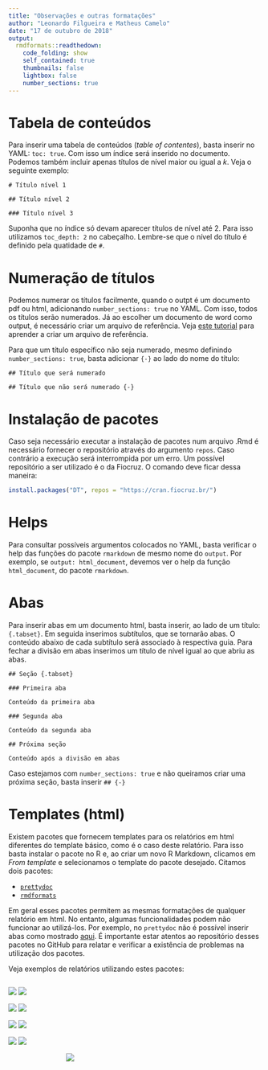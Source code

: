 ```yaml
---
title: "Observações e outras formatações"
author: "Leonardo Filgueira e Matheus Camelo"
date: "17 de outubro de 2018"
output:
  rmdformats::readthedown:
    code_folding: show
    self_contained: true
    thumbnails: false
    lightbox: false
    number_sections: true
---
```


<style>
  .col2 {
    columns: 2 200px;         /* number of columns and width in pixels*/
    -webkit-columns: 2 200px; /* chrome, safari */
    -moz-columns: 2 200px;    /* firefox */
  }
  .col3 {
    columns: 3 100px;
    -webkit-columns: 3 100px;
    -moz-columns: 3 100px;
  }
</style>

# Tabela de conteúdos

Para inserir uma tabela de conteúdos (*table of contentes*), basta inserir no YAML: `toc: true`. Com isso um índice será inserido no documento. Podemos também incluir apenas títulos de nível maior ou igual a $k$. Veja o seguinte exemplo:

```
# Título nível 1

## Título nível 2

### Título nível 3
```

Suponha que no índice só devam aparecer títulos de nível até 
2. Para isso utilizamos `toc_depth: 2` no cabeçalho. Lembre-se que o nível do título é definido pela quatidade de `#`.

# Numeração de títulos

Podemos numerar os títulos facilmente, quando o outpt é um documento pdf ou html, adicionando `number_sections: true` no YAML. Com isso, todos os títulos serão numerados. Já ao escolher um documento de word como output, é necessário criar um arquivo de referência. Veja [este tutorial](word_referencia.html) para aprender a criar um arquivo de referência.

Para que um título específico não seja numerado, mesmo definindo `number_sections: true`, basta adicionar `{-}` ao lado do nome do título:

```
## Título que será numerado

## Título que não será numerado {-}
```

# Instalação de pacotes

Caso seja necessário executar a instalação de pacotes num arquivo .Rmd é necessário fornecer o repositório através do argumento `repos`. Caso contrário a execução será interrompida por um erro. Um possível repositório a ser utilizado é o da Fiocruz. O comando deve ficar dessa maneira:

```r
install.packages("DT", repos = "https://cran.fiocruz.br/")
```


# Helps

Para consultar possíveis argumentos colocados no YAML, basta verificar o help das funções do pacote `rmarkdown` de mesmo nome do `output`. Por exemplo, se `output: html_document`, devemos ver o help da função `html_document`, do pacote `rmarkdown`. 

# Abas {#abas}

Para inserir abas em um documento html, basta inserir, ao lado de um título: `{.tabset}`. Em seguida inserimos subtítulos, que se tornarão abas. O conteúdo abaixo de cada subtítulo será associado à respectiva guia. Para fechar a divisão em abas inserimos um título de nível igual ao que abriu as abas.

```
## Seção {.tabset}

### Primeira aba

Conteúdo da primeira aba

### Segunda aba

Conteúdo da segunda aba

## Próxima seção

Conteúdo após a divisão em abas
```

Caso estejamos com `number_sections: true` e não queiramos criar uma próxima seção, basta inserir `## {-}`

# Templates (html)

Existem pacotes que fornecem templates para os relatórios em html diferentes do template básico, como é o caso deste relatório. Para isso basta instalar o pacote no R e, ao criar um novo R Markdown, clicamos em *From template* e selecionamos o template do pacote desejado. Citamos dois pacotes:

- [`prettydoc`](http://yixuan.cos.name/prettydoc/)
- [`rmdformats`](https://github.com/juba/rmdformats)

Em geral esses pacotes permitem as mesmas formatações de qualquer relatório em html. No entanto, algumas funcionalidades podem não funcionar ao utilizá-los. Por exemplo, no `prettydoc` não é possível inserir abas como mostrado [aqui](#abas). É importante estar atentos ao repositório desses pacotes no GitHub para relatar e verificar a existência de problemas na utilização dos pacotes.

Veja exemplos de relatórios utilizando estes pacotes:

<div class="col2">
[![](temp_img/architect.png)](http://yixuan.cos.name/prettydoc/architect.html)
[![](temp_img/cayman.png)](http://yixuan.cos.name/prettydoc/cayman.html)
</div>

<div class="col2">
[![](temp_img/hpstr.png)](http://yixuan.cos.name/prettydoc/hpstr.html)
[![](temp_img/leonids.png)](http://yixuan.cos.name/prettydoc/leonids.html)
</div>

<div class="col2">
[![](temp_img/tactile.png)](http://yixuan.cos.name/prettydoc/tactile.html)
[![](temp_img/material.png)](https://cdn.rawgit.com/juba/rmdformats/master/resources/examples/material/material.html)
</div>

<div class="col2">
[![](temp_img/readthedown.png)](https://cdn.rawgit.com/juba/rmdformats/master/resources/examples/readthedown/readthedown.html)
[![](temp_img/clean.png)](https://cdn.rawgit.com/juba/rmdformats/master/resources/examples/html_clean/html_clean_sample.html)
</div>

<center>
<div class="col2">
[![](temp_img/docco.png)](https://cdn.rawgit.com/juba/rmdformats/master/resources/examples/html_docco/html_docco_sample.html)
</div>
</center>

